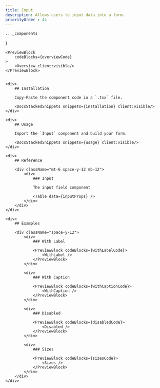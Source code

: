 ```yaml
---
title: Input
description: Allows users to input data into a form.
priorityOrder : 44
---
```




    ..._components
}

<div className="space-y-20">

    <PreviewBlock
        codeBlocks={overviewCode}
    >
        <Overview client:visible/>
    </PreviewBlock>


    <div>
        ## Installation

        Copy-Paste the component code in a `.tsx` file.

        <DocsStackedSnippets snippets={installation} client:visible/>
    </div>

    <div>
        ## Usage

        Import the `Input` component and build your form.
        
        <DocsStackedSnippets snippets={usage} client:visible/>
    </div>

    <div>
        ## Reference

        <div className="mt-6 space-y-12 mb-12"> 
            <div>
                ### Input 

                The input field component

                <Table data={inputProps} />
            </div>
        </div>
    </div>

    <div>
        ## Examples

        <div className="space-y-12">
            <div>
                ### With Label

                <PreviewBlock codeBlocks={withLabelCode}>
                    <WithLabel />
                </PreviewBlock>
            </div>

            <div>
                ### With Caption

                <PreviewBlock codeBlocks={withCaptionCode}>
                    <WithCaption />
                </PreviewBlock>
            </div>

            <div>
                ### Disabled

                <PreviewBlock codeBlocks={disabledCode}>
                    <Disabled />
                </PreviewBlock>
            </div>

            <div>
                ### Sizes

                <PreviewBlock codeBlocks={sizesCode}>
                    <Sizes />
                </PreviewBlock>
            </div>
        </div>
    </div>
</div>